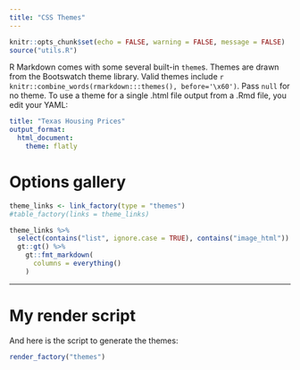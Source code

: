 ```yaml
---
title: "CSS Themes"
---
```


```r
knitr::opts_chunk$set(echo = FALSE, warning = FALSE, message = FALSE)
source("utils.R")
```


R Markdown comes with some several built-in `theme`s. Themes are drawn from the Bootswatch theme library. Valid themes include `r knitr::combine_words(rmarkdown:::themes(), before='\x60')`. Pass `null` for no theme. To use a theme for a single .html file output from a .Rmd file, you edit your YAML:

```yaml
title: "Texas Housing Prices"
output_format: 
  html_document:
    theme: flatly
```

# Options gallery


```r
theme_links <- link_factory(type = "themes")
#table_factory(links = theme_links)
```

```r
theme_links %>% 
  select(contains("list", ignore.case = TRUE), contains("image_html")) %>% 
  gt::gt() %>% 
    gt::fmt_markdown(
      columns = everything()
    )
```

---

# My render script

And here is the script to generate the themes:

```r
render_factory("themes")
```



